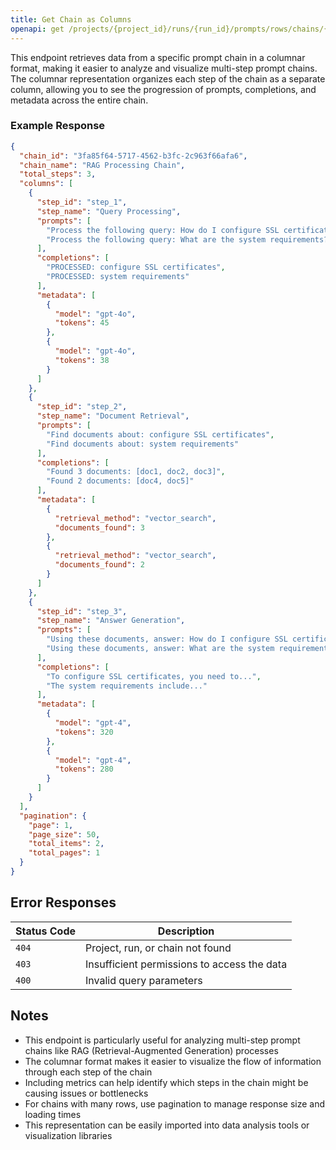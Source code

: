 ```yaml
---
title: Get Chain as Columns
openapi: get /projects/{project_id}/runs/{run_id}/prompts/rows/chains/{chain_id}/columnar
---
```


This endpoint retrieves data from a specific prompt chain in a columnar format, making it easier to analyze and visualize multi-step prompt chains. The columnar representation organizes each step of the chain as a separate column, allowing you to see the progression of prompts, completions, and metadata across the entire chain.

### Example Response

```json
{
  "chain_id": "3fa85f64-5717-4562-b3fc-2c963f66afa6",
  "chain_name": "RAG Processing Chain",
  "total_steps": 3,
  "columns": [
    {
      "step_id": "step_1",
      "step_name": "Query Processing",
      "prompts": [
        "Process the following query: How do I configure SSL certificates?",
        "Process the following query: What are the system requirements?"
      ],
      "completions": [
        "PROCESSED: configure SSL certificates",
        "PROCESSED: system requirements"
      ],
      "metadata": [
        {
          "model": "gpt-4o",
          "tokens": 45
        },
        {
          "model": "gpt-4o",
          "tokens": 38
        }
      ]
    },
    {
      "step_id": "step_2",
      "step_name": "Document Retrieval",
      "prompts": [
        "Find documents about: configure SSL certificates",
        "Find documents about: system requirements"
      ],
      "completions": [
        "Found 3 documents: [doc1, doc2, doc3]",
        "Found 2 documents: [doc4, doc5]"
      ],
      "metadata": [
        {
          "retrieval_method": "vector_search",
          "documents_found": 3
        },
        {
          "retrieval_method": "vector_search",
          "documents_found": 2
        }
      ]
    },
    {
      "step_id": "step_3",
      "step_name": "Answer Generation",
      "prompts": [
        "Using these documents, answer: How do I configure SSL certificates?",
        "Using these documents, answer: What are the system requirements?"
      ],
      "completions": [
        "To configure SSL certificates, you need to...",
        "The system requirements include..."
      ],
      "metadata": [
        {
          "model": "gpt-4",
          "tokens": 320
        },
        {
          "model": "gpt-4",
          "tokens": 280
        }
      ]
    }
  ],
  "pagination": {
    "page": 1,
    "page_size": 50,
    "total_items": 2,
    "total_pages": 1
  }
}
```

## Error Responses

| Status Code | Description |
| ----------- | ----------- |
| `404` | Project, run, or chain not found |
| `403` | Insufficient permissions to access the data |
| `400` | Invalid query parameters |

## Notes

- This endpoint is particularly useful for analyzing multi-step prompt chains like RAG (Retrieval-Augmented Generation) processes
- The columnar format makes it easier to visualize the flow of information through each step of the chain
- Including metrics can help identify which steps in the chain might be causing issues or bottlenecks
- For chains with many rows, use pagination to manage response size and loading times
- This representation can be easily imported into data analysis tools or visualization libraries